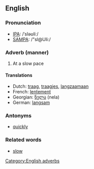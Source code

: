 ==English==
===Pronunciation===
*[[w:IPA|IPA]]: /ˈsləʊliː/
*[[w:SAMPA|SAMPA]]: /"sl@Uli:/

===Adverb (manner)===
#At a slow pace

====Translations====
*Dutch: [[traag]], [[traagjes]], [[langzaamaan]]
*French: [[lentement]]
*Georgian: [[ნელა]] (nela)
*German: [[langsam]]

===Antonyms===
*[[quickly]]

===Related words===
*[[slow]]

[[Category:English adverbs]]